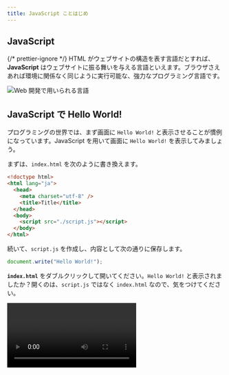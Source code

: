 ```yaml
---
title: JavaScript ことはじめ
---
```



## <Term>JavaScript</Term>

{/* prettier-ignore */}
<Term>HTML</Term> がウェブサイトの構造を表す言語だとすれば、<Term>**JavaScript**</Term> はウェブサイトに振る舞いを与える言語といえます。ブラウザさえあれば環境に関係なく同じように実行可能な、強力なプログラミング言語です。

![Web 開発で用いられる言語](./web-development-languages.drawio.svg)

## <Term>JavaScript</Term> で Hello World!

プログラミングの世界では、まず画面に `Hello World!` と表示させることが慣例になっています。<Term>JavaScript</Term> を用いて画面に `Hello World!` を表示してみましょう。

まずは、`index.html` を次のように書き換えます。

```html title="index.html"
<!doctype html>
<html lang="ja">
  <head>
    <meta charset="utf-8" />
    <title>Title</title>
  </head>
  <body>
    <script src="./script.js"></script>
  </body>
</html>
```

続いて、`script.js` を作成し、内容として次の通りに保存します。

```javascript title="script.js"
document.write("Hello World!");
```

**`index.html`** をダブルクリックして開いてください。`Hello World!` と表示されましたか？開くのは、`script.js` ではなく `index.html` なので、気をつけてください。

<video src={helloWorldByJavascriptVideo} controls />

## <Term>JavaScript</Term> が動く仕組み

<Term>HTML</Term> ファイルの中に、以下のような記述があります。

```html title="index.html"
<script src="./script.js"></script>
```

まず、この記述によって、`script.js` ファイルがブラウザによって読み込まれます。この `script.js` に記述されているのが <Term>JavaScript</Term> です。

:::info

この講座の中では、`script` <Term>要素</Term>を常に **`body` <Term>要素</Term>の末尾**に記述するようにします。これは、<Term>JavaScript</Term> が読み込まれるタイミングで他のすべての <Term>HTML 要素</Term>がすでに表示されていることを保証するためです。

:::

## <Term>JavaScript</Term> の基本文法

{/* prettier-ignore */}
<Term>JavaScript</Term> のプログラムで、セミコロンで区切られた部分を<Term>文</Term>と呼びます。
<Term>JavaScript</Term> の実行環境は、プログラム中に含まれる<Term>文</Term>を上から下に向けて順番に実行していきます。
`document.write` はブラウザの画面に出力するための命令です。

```javascript title="script.js"
document.write("Hello World1");
document.write("Hello World2");
document.write("Hello World3");
```

:::tip

改行が表示されず困っていますか？`document.write` で出力したテキストは、HTML として解釈されます。`br` 要素や `p` 要素を使いましょう。

:::

## コメント

`//` から行末までの部分や、`/*` から `*/` で囲まれた部分は**コメント**とみなされ、プログラムの実行に影響を与えません。この講座内でもプログラムの意味を説明するのに利用していきます。

```javascript title="script.js"
// この部分はコメントです
document.write("Hello World"); // この部分もコメントです
/* この部分も
やはりコメントです。 */
```
